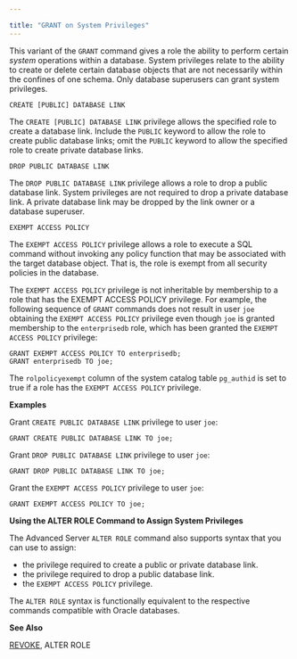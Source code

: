 ---

title: "GRANT on System Privileges"
---

<div id="grant_on_system_privileges" class="registered_link"></div>

This variant of the `GRANT` command gives a role the ability to perform certain *system* operations within a database. System privileges relate to the ability to create or delete certain database objects that are not necessarily within the confines of one schema. Only database superusers can grant system privileges.

`CREATE [PUBLIC] DATABASE LINK`

The `CREATE [PUBLIC] DATABASE LINK` privilege allows the specified role to create a database link. Include the `PUBLIC` keyword to allow the role to create public database links; omit the `PUBLIC` keyword to allow the specified role to create private database links.

`DROP PUBLIC DATABASE LINK`

The `DROP PUBLIC DATABASE LINK` privilege allows a role to drop a public database link. System privileges are not required to drop a private database link. A private database link may be dropped by the link owner or a database superuser.

`EXEMPT ACCESS POLICY`

The `EXEMPT ACCESS POLICY` privilege allows a role to execute a SQL command without invoking any policy function that may be associated with the target database object. That is, the role is exempt from all security policies in the database.

The `EXEMPT ACCESS POLICY` privilege is not inheritable by membership to a role that has the EXEMPT ACCESS POLICY privilege. For example, the following sequence of `GRANT` commands does not result in user `joe` obtaining the `EXEMPT ACCESS POLICY` privilege even though `joe` is granted membership to the `enterprisedb` role, which has been granted the `EXEMPT ACCESS POLICY` privilege:

```
GRANT EXEMPT ACCESS POLICY TO enterprisedb;
GRANT enterprisedb TO joe;
```

The `rolpolicyexempt` column of the system catalog table `pg_authid` is set to true if a role has the `EXEMPT ACCESS POLICY` privilege.

**Examples**

Grant `CREATE PUBLIC DATABASE LINK` privilege to user `joe`:

```
GRANT CREATE PUBLIC DATABASE LINK TO joe;
```

Grant `DROP PUBLIC DATABASE LINK` privilege to user `joe`:

```
GRANT DROP PUBLIC DATABASE LINK TO joe;
```

Grant the `EXEMPT ACCESS POLICY` privilege to user `joe`:

```
GRANT EXEMPT ACCESS POLICY TO joe;
```

**Using the ALTER ROLE Command to Assign System Privileges**

The Advanced Server `ALTER ROLE` command also supports syntax that you can use to assign:

- the privilege required to create a public or private database link.
- the privilege required to drop a public database link.
- the `EXEMPT ACCESS POLICY` privilege.

The `ALTER ROLE` syntax is functionally equivalent to the respective commands compatible with Oracle databases.



**See Also**

[REVOKE](https://www.enterprisedb.com/edb-docs/d/edb-postgres-advanced-server/reference/database-compatibility-for-oracle-developers-reference-guide/11/Database_Compatibility_for_Oracle_Developers_Reference_Guide.1.084.html#), ALTER ROLE